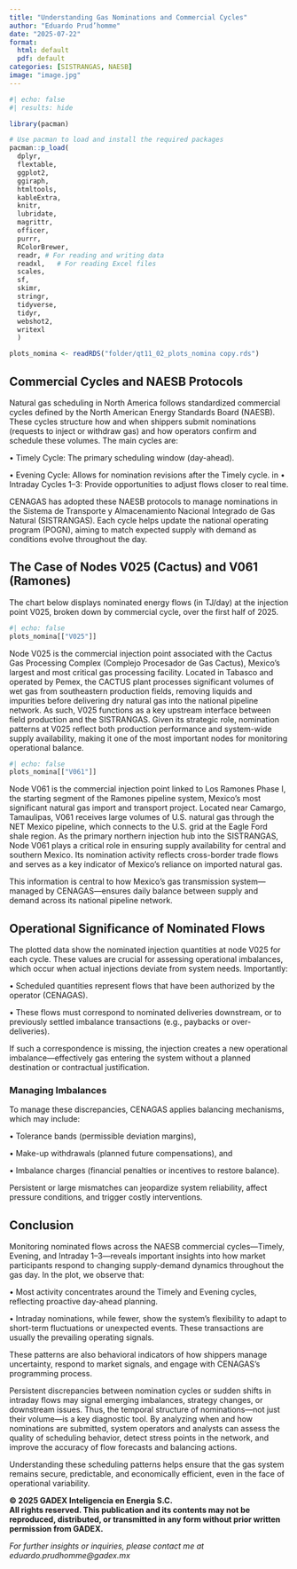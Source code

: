 ```yaml
---
title: "Understanding Gas Nominations and Commercial Cycles"
author: "Eduardo Prud’homme"
date: "2025-07-22"
format: 
  html: default
  pdf: default
categories: [SISTRANGAS, NAESB]
image: "image.jpg"
---
```


```r
#| echo: false
#| results: hide

library(pacman)

# Use pacman to load and install the required packages
pacman::p_load(
  dplyr,
  flextable,
  ggplot2,
  ggiraph,
  htmltools,
  kableExtra,
  knitr,
  lubridate,
  magrittr,
  officer,
  purrr,
  RColorBrewer,
  readr, # For reading and writing data
  readxl,   # For reading Excel files
  scales,
  sf,
  skimr,
  stringr,
  tidyverse,
  tidyr,
  webshot2,
  writexl
  )

plots_nomina <- readRDS("folder/qt11_02_plots_nomina copy.rds")
```

## Commercial Cycles and NAESB Protocols

Natural gas scheduling in North America follows standardized commercial cycles defined by the North American Energy Standards Board (NAESB). These cycles structure how and when shippers submit nominations (requests to inject or withdraw gas) and how operators confirm and schedule these volumes. The main cycles are:

• Timely Cycle: The primary scheduling window (day-ahead).

• Evening Cycle: Allows for nomination revisions after the Timely cycle. in • Intraday Cycles 1–3: Provide opportunities to adjust flows closer to real time.

CENAGAS has adopted these NAESB protocols to manage nominations in the Sistema de Transporte y Almacenamiento Nacional Integrado de Gas Natural (SISTRANGAS). Each cycle helps update the national operating program (POGN), aiming to match expected supply with demand as conditions evolve throughout the day.

## The Case of Nodes V025 (Cactus) and V061 (Ramones)

The chart below displays nominated energy flows (in TJ/day) at the injection point V025, broken down by commercial cycle, over the first half of 2025.

```r
#| echo: false
plots_nomina[["V025"]]
```

Node V025 is the commercial injection point associated with the Cactus Gas Processing Complex (Complejo Procesador de Gas Cactus), Mexico’s largest and most critical gas processing facility. Located in Tabasco and operated by Pemex, the CACTUS plant processes significant volumes of wet gas from southeastern production fields, removing liquids and impurities before delivering dry natural gas into the national pipeline network. As such, V025 functions as a key upstream interface between field production and the SISTRANGAS. Given its strategic role, nomination patterns at V025 reflect both production performance and system-wide supply availability, making it one of the most important nodes for monitoring operational balance.

```r
#| echo: false
plots_nomina[["V061"]]
```

Node V061 is the commercial injection point linked to Los Ramones Phase I, the starting segment of the Ramones pipeline system, Mexico’s most significant natural gas import and transport project. Located near Camargo, Tamaulipas, V061 receives large volumes of U.S. natural gas through the NET Mexico pipeline, which connects to the U.S. grid at the Eagle Ford shale region. As the primary northern injection hub into the SISTRANGAS, Node V061 plays a critical role in ensuring supply availability for central and southern Mexico. Its nomination activity reflects cross-border trade flows and serves as a key indicator of Mexico’s reliance on imported natural gas.

This information is central to how Mexico’s gas transmission system—managed by CENAGAS—ensures daily balance between supply and demand across its national pipeline network.

## Operational Significance of Nominated Flows

The plotted data show the nominated injection quantities at node V025 for each cycle. These values are crucial for assessing operational imbalances, which occur when actual injections deviate from system needs. Importantly:

• Scheduled quantities represent flows that have been authorized by the operator (CENAGAS).

• These flows must correspond to nominated deliveries downstream, or to previously settled imbalance transactions (e.g., paybacks or over-deliveries).

If such a correspondence is missing, the injection creates a new operational imbalance—effectively gas entering the system without a planned destination or contractual justification.

### Managing Imbalances

To manage these discrepancies, CENAGAS applies balancing mechanisms, which may include:

• Tolerance bands (permissible deviation margins),

• Make-up withdrawals (planned future compensations), and

• Imbalance charges (financial penalties or incentives to restore balance).

Persistent or large mismatches can jeopardize system reliability, affect pressure conditions, and trigger costly interventions.

## Conclusion

Monitoring nominated flows across the NAESB commercial cycles—Timely, Evening, and Intraday 1–3—reveals important insights into how market participants respond to changing supply-demand dynamics throughout the gas day. In the plot, we observe that:

• Most activity concentrates around the Timely and Evening cycles, reflecting proactive day-ahead planning.

• Intraday nominations, while fewer, show the system’s flexibility to adapt to short-term fluctuations or unexpected events. These transactions are usually the prevailing operating signals.

These patterns are also behavioral indicators of how shippers manage uncertainty, respond to market signals, and engage with CENAGAS’s programming process.

Persistent discrepancies between nomination cycles or sudden shifts in intraday flows may signal emerging imbalances, strategy changes, or downstream issues. Thus, the temporal structure of nominations—not just their volume—is a key diagnostic tool. By analyzing when and how nominations are submitted, system operators and analysts can assess the quality of scheduling behavior, detect stress points in the network, and improve the accuracy of flow forecasts and balancing actions.

Understanding these scheduling patterns helps ensure that the gas system remains secure, predictable, and economically efficient, even in the face of operational variability.

**© 2025 GADEX Inteligencia en Energia S.C.\
All rights reserved. This publication and its contents may not be reproduced, distributed, or transmitted in any form without prior written permission from GADEX.**

*For further insights or inquiries, please contact me at eduardo.prudhomme\@gadex.mx*
